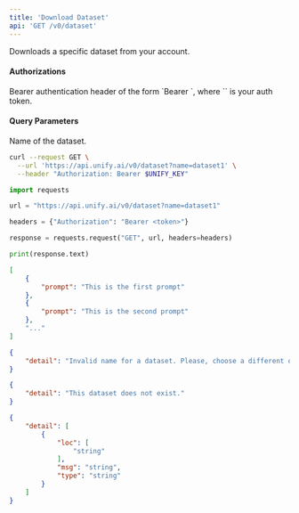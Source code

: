 ```yaml
---
title: 'Download Dataset'
api: 'GET /v0/dataset'
---
```

Downloads a specific dataset from your account.

#### Authorizations

<ParamField header="Authorization" type="string" required="true">
  Bearer authentication header of the form `Bearer <token>`, where `<token>` is your auth token.
</ParamField>

#### Query Parameters

<ParamField query="name" type="string" required="true">
Name of the dataset.
</ParamField>

<RequestExample>

```bash cURL
curl --request GET \
  --url 'https://api.unify.ai/v0/dataset?name=dataset1' \
  --header "Authorization: Bearer $UNIFY_KEY"
```

```python Python
import requests

url = "https://api.unify.ai/v0/dataset?name=dataset1"

headers = {"Authorization": "Bearer <token>"}

response = requests.request("GET", url, headers=headers)

print(response.text)
```

</RequestExample>
<ResponseExample>

```json 200
[
    {
        "prompt": "This is the first prompt"
    },
    {
        "prompt": "This is the second prompt"
    },
    "..."
]
```

```json 400
{
    "detail": "Invalid name for a dataset. Please, choose a different one."
}
```

```json 404
{
    "detail": "This dataset does not exist."
}
```

```json 422
{
    "detail": [
        {
            "loc": [
                "string"
            ],
            "msg": "string",
            "type": "string"
        }
    ]
}
```

</ResponseExample>
